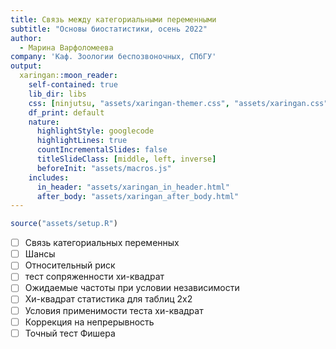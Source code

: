 ```yaml
---
title: Связь между категориальными переменными
subtitle: "Основы биостатистики, осень 2022"
author: 
  - Марина Варфоломеева
company: 'Каф. Зоологии беспозвоночных, СПбГУ'
output:
  xaringan::moon_reader:
    self-contained: true
    lib_dir: libs
    css: [ninjutsu, "assets/xaringan-themer.css", "assets/xaringan.css"]
    df_print: default
    nature:
      highlightStyle: googlecode
      highlightLines: true
      countIncrementalSlides: false
      titleSlideClass: [middle, left, inverse]
      beforeInit: "assets/macros.js"
    includes:
      in_header: "assets/xaringan_in_header.html"
      after_body: "assets/xaringan_after_body.html"
---
```


```r
source("assets/setup.R")
```

- [ ] Связь категориальных переменных
- [ ] Шансы
- [ ] Относительный риск
- [ ] тест сопряженности хи-квадрат
- [ ] Ожидаемые частоты при условии независимости
- [ ] Хи-квадрат статистика для таблиц 2х2
- [ ] Условия применимости теста хи-квадрат
- [ ] Коррекция на непрерывность
- [ ] Точный тест Фишера

